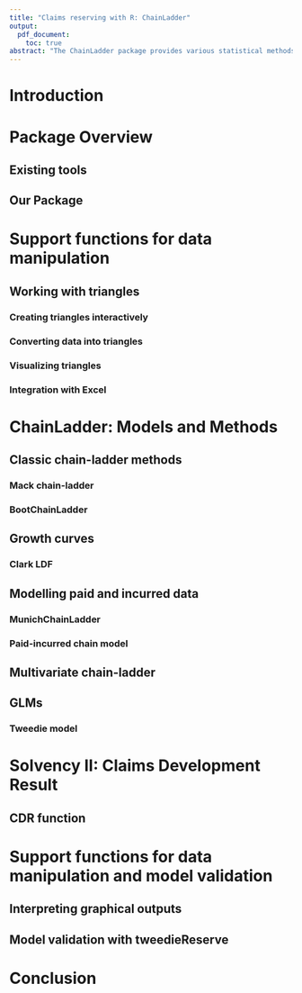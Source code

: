 ```yaml
---
title: "Claims reserving with R: ChainLadder"
output:
  pdf_document:
    toc: true
abstract: "The ChainLadder package provides various statistical methods which are typically used for the estimation of outstanding claims reserves in general insurance, including those to estimate the claims development results as required under Solvency II."
---
```


\pagebreak

# Introduction

\pagebreak

# Package Overview
## Existing tools
## Our Package

\pagebreak

# Support functions for data manipulation
## Working with triangles
### Creating triangles interactively
### Converting data into triangles
### Visualizing triangles
### Integration with Excel

\pagebreak

# ChainLadder: Models and Methods
## Classic chain-ladder methods
### Mack chain-ladder
### BootChainLadder
## Growth curves
### Clark LDF
## Modelling paid and incurred data
### MunichChainLadder
### Paid-incurred chain model
## Multivariate chain-ladder
## GLMs
### Tweedie model

\pagebreak

# Solvency II: Claims Development Result
## CDR function

\pagebreak

# Support functions for data manipulation and model validation
## Interpreting graphical outputs
## Model validation with tweedieReserve

\pagebreak

# Conclusion

\pagebreak
